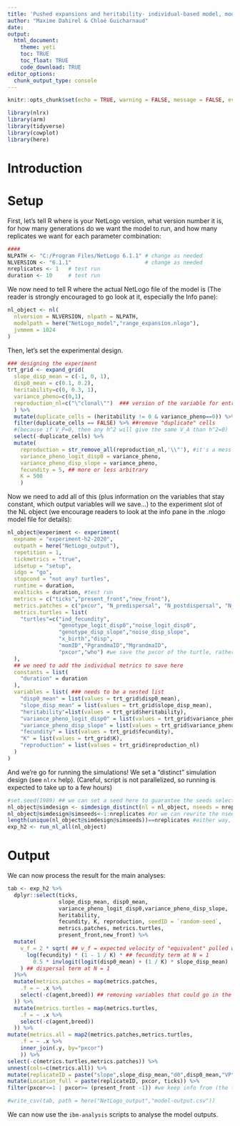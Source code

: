 ```yaml
---
title: 'Pushed expansions and heritability- individual-based model, model creation'
author: "Maxime Dahirel & Chloé Guicharnaud"
date:
output:
  html_document:
    theme: yeti
    toc: TRUE
    toc_float: TRUE
    code_download: TRUE
editor_options:
  chunk_output_type: console
---
```


```r
knitr::opts_chunk$set(echo = TRUE, warning = FALSE, message = FALSE, eval = FALSE)
```

```r
library(nlrx)
library(arm)
library(tidyverse)
library(cowplot)
library(here)
```

# Introduction

<!--to detail-->

# Setup

First, let's tell R where is your NetLogo version, what version number it is, for how many generations do we want the model to run, and how many replicates we want for each parameter combination:

```r
####
NLPATH <- "C:/Program Files/NetLogo 6.1.1" # change as needed
NLVERSION <- "6.1.1"                       # change as needed
nreplicates <- 1   # test run
duration <- 10     # test run
```

We now need to tell R where the actual NetLogo file of the model is (The reader is strongly encouraged to go look at it, especially the Info pane):

```r
nl_object <- nl(
  nlversion = NLVERSION, nlpath = NLPATH,
  modelpath = here("NetLogo_model","range_expansion.nlogo"),
  jvmmem = 1024
)
```


Then, let's set the experimental design. <!--to detail-->

```r
### designing the experiment
trt_grid <- expand_grid(
  slope_disp_mean = c(-1, 0, 1),
  disp0_mean = c(0.1, 0.2),
  heritability=c(0, 0.3, 1),
  variance_pheno=c(0,1),
  reproduction_nl=c("\"clonal\"")  ### version of the variable for entry in netlogo via nlrx; needs escape characters for the quote chars within quote chars
  ) %>%
  mutate(duplicate_cells = (heritability != 0 & variance_pheno==0)) %>%
  filter(duplicate_cells == FALSE) %>% ##remove "duplicate" cells
  #(because if V_P=0, then any h^2 will give the same V_A than h^2=0)
  select(-duplicate_cells) %>%
  mutate(
    reproduction = str_remove_all(reproduction_nl,'\\"'), #it's a mess with the escape characters to escape the escape characters, but it works
    variance_pheno_logit_disp0 = variance_pheno,
    variance_pheno_disp_slope = variance_pheno,
    fecundity = 5, ## more or less arbitrary
    K = 500
    )
```


Now we need to add all of this (plus information on the variables that stay constant, which output variables will we save...) to the experiment slot of the NL object (we encourage readers to look at the info pane in the .nlogo model file for details):

```r

nl_object@experiment <- experiment(
  expname = "experiment-h2-2020",
  outpath = here("NetLogo_output"),
  repetition = 1,
  tickmetrics = "true",
  idsetup = "setup",
  idgo = "go",
  stopcond = "not any? turtles",
  runtime = duration,
  evalticks = duration, #test run
  metrics = c("ticks","present_front","new_front"),
  metrics.patches = c("pxcor", "N_predispersal", "N_postdispersal", "N_allele0", "N_allele1"),
  metrics.turtles = list(
    "turtles"=c("ind_fecundity",
                "genotype_logit_disp0","noise_logit_disp0",
                "genotype_disp_slope","noise_disp_slope",
                "x_birth","disp",
                "momID","PgrandmaID","MgrandmaID",
                "pxcor","who") #we save the pxcor of the turtle, rather than the xcor, because it makes patch-turtle joining easier downscript
  ),
  ## we need to add the individual metrics to save here
  constants = list(
    "duration" = duration
  ),
  variables = list( ### needs to be a nested list
    "disp0_mean" = list(values = trt_grid$disp0_mean),
    "slope_disp_mean" = list(values = trt_grid$slope_disp_mean),
    "heritability"=list(values = trt_grid$heritability),
    "variance_pheno_logit_disp0" = list(values = trt_grid$variance_pheno_logit_disp0),
    "variance_pheno_disp_slope" = list(values = trt_grid$variance_pheno_disp_slope),
    "fecundity" = list(values = trt_grid$fecundity),
    "K" = list(values = trt_grid$K),
    "reproduction" = list(values = trt_grid$reproduction_nl)
  )
)
```


And we're go for running the simulations! We set a "distinct" simulation design (see `nlrx` help).
(Careful, script is not parallelized, so running <!--the final version--> is expected to take up to a few hours)

```r

#set.seed(1989) ## we can set a seed here to guarantee the seeds selected below are the same everytime
nl_object@simdesign <- simdesign_distinct(nl = nl_object, nseeds = nreplicates)
nl_object@simdesign@simseeds<-1:nreplicates #or we can rewrite the nseeds here (to guarantee they are all different)
length(unique(nl_object@simdesign@simseeds))==nreplicates #either way, check that all generated seeds are different
exp_h2 <- run_nl_all(nl_object)
```

# Output

We can now process the result for the main analyses:

```r

tab <- exp_h2 %>%
  dplyr::select(ticks, 
                slope_disp_mean, disp0_mean, 
                variance_pheno_logit_disp0,variance_pheno_disp_slope,
                heritability,
                fecundity, K, reproduction, seedID = `random-seed`, 
                metrics.patches, metrics.turtles,
                present_front,new_front) %>%
  mutate(
    v_f = 2 * sqrt( ## v_f = expected velocity of "equivalent" pulled wave:
      log(fecundity) * (1 - 1 / K) * ## fecundity term at N = 1
        0.5 * invlogit(logit(disp0_mean) + (1 / K) * slope_disp_mean)
    ) ## dispersal term at N = 1
  )%>%
  mutate(metrics.patches = map(metrics.patches,
    .f = ~ .x %>%
    select(-c(agent,breed)) ## removing variables that could go in the way of correct patch-turtle joining
  )) %>% 
  mutate(metrics.turtles = map(metrics.turtles,
    .f = ~ .x %>%
    select(-c(agent,breed))
  )) %>% 
mutate(metrics.all = map2(metrics.patches,metrics.turtles,
    .f = ~ .x %>% 
    inner_join(.y, by="pxcor")
    )) %>% 
select(-c(metrics.turtles,metrics.patches)) %>% 
unnest(cols=c(metrics.all)) %>% 
mutate(replicateID = paste("slope",slope_disp_mean,"d0",disp0_mean,"VP",variance_pheno_disp_slope,"h2", heritability, reproduction, seedID, sep="_")) %>%
mutate(Location_full = paste(replicateID, pxcor, ticks)) %>% 
filter(pxcor<=1 | pxcor>= (present_front -1)) #we keep info from (the two) core patch(es) and (the two) edge patch(es)
```

```r
#write_csv(tab, path = here("NetLogo_output","model-output.csv"))
```

We can now use the `ibm-analysis` scripts to analyse the model outputs.
